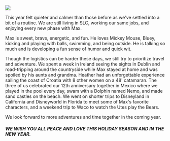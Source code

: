 
<div className={styles['Welcome']}>

<img src={picture} />

This year felt quieter and calmer than those before as we've settled into a bit of a routine. We are still living in SLC, working our same jobs, and enjoying every new phase with Max.

Max is sweet, brave, energetic, and fun. He loves Mickey Mouse, Bluey, kicking and playing with balls, swimming, and being outside. He is talking so much and is developing a fun sense of humor and quick wit.

Though the logistics can be harder these days, we still try to prioritize travel and adventure. We spent a week in Ireland seeing the sights in Dublin and road-tripping around the countryside while Max stayed at home and was spoiled by his aunts and grandma. Heather had an unforgettable experience sailing the coast of Croatia with 8 other women on a 48' catamaran. The three of us celebrated our 12th anniversary together in Mexico where we played in the pool every day, swam with a Dolphin named Nemo, and made sand castles on the beach. We went on shorter trips to Disneyland in California and Disneyworld in Florida to meet some of Max's favorite characters, and a weekend trip to Waco to watch the Utes play the Bears.

We look forward to more adventures and time together in the coming year.

<h5>WE WISH YOU ALL PEACE AND LOVE THIS HOLIDAY SEASON AND IN THE NEW YEAR.</h5>

</div>
